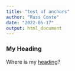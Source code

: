 ```yaml
---
title: "test of anchors"
author: "Russ Conte"
date: "2022-05-17"
output: html_document
---
```


### <a id="MyHeading"></a>My Heading ###


Where is my [heading](#MyHeading)?